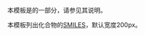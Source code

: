 {{Documentation subpage}}
本模板是{{tl|Chembox}}的一部分，请参见其说明。

本模板列出化合物的[[SMILES]]，默认宽度200px。
<includeonly>
[[Category:化学信息框模板|{{PAGENAME}}]]
</includeonly>